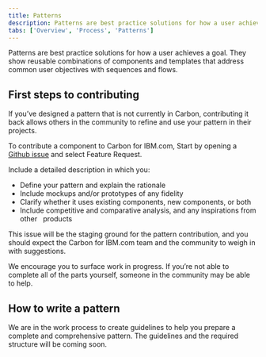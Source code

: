 ```yaml
---
title: Patterns
description: Patterns are best practice solutions for how a user achieves a goal. They show reusable combinations of components and templates that address common user objectives with sequences and flows.
tabs: ['Overview', 'Process', 'Patterns']
---
```



<PageDescription>


Patterns are best practice solutions for how a user achieves a goal. They show
reusable combinations of components and templates that address common user
objectives with sequences and flows.


</PageDescription>


## First steps to contributing


If you’ve designed a pattern that is not currently in Carbon, contributing it
back allows others in the community to refine and use your pattern in their
projects.


To contribute a component to Carbon for IBM.com, Start by opening a <a href="https://github.com/carbon-design-system/carbon-for-ibm-dotcom/issues/new/choose" target="_blank">Github issue</a> and select Feature Request.

Include a detailed description in which you:


- Define your pattern and explain the rationale
- Include mockups and/or prototypes of any fidelity
- Clarify whether it uses existing components, new components, or both
- Include competitive and comparative analysis, and any inspirations from other
  products


This issue will be the staging ground for the pattern contribution, and you
should expect the Carbon for IBM.com team and the community to weigh in with
suggestions.


We encourage you to surface work in progress. If you’re not able to complete all
of the parts yourself, someone in the community may be able to help.


## How to write a pattern

We are in the work process to create guidelines to help you prepare a complete and comprehensive pattern. The guidelines and the required structure will be coming soon.
